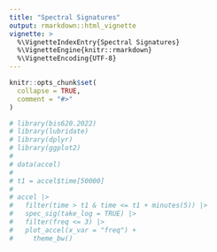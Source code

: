 ```yaml
---
title: "Spectral Signatures"
output: rmarkdown::html_vignette
vignette: >
  %\VignetteIndexEntry{Spectral Signatures}
  %\VignetteEngine{knitr::rmarkdown}
  %\VignetteEncoding{UTF-8}
---
```


```r
knitr::opts_chunk$set(
  collapse = TRUE,
  comment = "#>"
)
```

```r
# library(bis620.2022)
# library(lubridate)
# library(dplyr)
# library(ggplot2)
# 
# data(accel)
# 
# t1 = accel$time[50000]
# 
# accel |>
#   filter(time > t1 & time <= t1 + minutes(5)) |>
#   spec_sig(take_log = TRUE) |>
#   filter(freq <= 3) |>
#   plot_accel(x_var = "freq") +
#     theme_bw()
```
